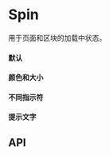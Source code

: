 

<Meta title="Components/Spin" component={Spin} />

# Spin

用于页面和区块的加载中状态。

#### 默认
<Canvas>
  <Story name="Basic">
    <Spin/>
  </Story>
</Canvas>

#### 颜色和大小
<Canvas>
  <Story name="Color and Size">
    <Spin indicator={Spin.SpinIndicatorC2} color="red" size={64}/>
  </Story>
</Canvas>

#### 不同指示符

<Canvas>
  <Story name="Style1">
    <Spin/>
  </Story>
  <Story name="Style2">
     <Spin indicator={Spin.SpinIndicatorC2} />
  </Story>
  <Story name="Style3">
    <Spin indicator={Spin.SpinIndicatorC3} />
  </Story>
</Canvas>

#### 提示文字

<Canvas>
  <Story name="With Tip">
    <Spin tip={"loading"} />
  </Story>
</Canvas>

## API
<ArgsTable of={Spin} />
